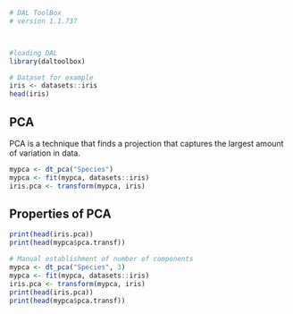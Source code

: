 ```r
# DAL ToolBox
# version 1.1.737



#loading DAL
library(daltoolbox) 
```

```r
# Dataset for example
iris <- datasets::iris
head(iris)
```

## PCA
PCA is a technique that finds a projection that captures the largest amount of variation in data.

```r
mypca <- dt_pca("Species")
mypca <- fit(mypca, datasets::iris)
iris.pca <- transform(mypca, iris)
```

## Properties of PCA

```r
print(head(iris.pca))
print(head(mypca$pca.transf))
```

```r
# Manual establishment of number of components
mypca <- dt_pca("Species", 3)
mypca <- fit(mypca, datasets::iris)
iris.pca <- transform(mypca, iris)
print(head(iris.pca))
print(head(mypca$pca.transf))
```

